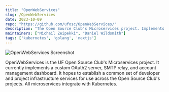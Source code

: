 ```yaml
---
title: "OpenWebServices"
slug: /OpenWebServices
date: 2023-10-09
repo: "https://github.com/ufosc/OpenWebServices/"
description: "The Open Source Club's Microservices project. Implements a custom OAuth2 server, SMTP relay, and account management dashboard."
maintainers: ["Michail Zeipekki", "Daniel Wildsmith"]
tags: ['kubernetes', 'golang', 'nextjs']
---
```


![OpenWebServices Screenshot](https://i.imgur.com/SpaZ5j2.png)

OpenWebServices is the UF Open Source Club's Microservices project. It currently implements a custom OAuth2 server, SMTP relay, and account management dashboard. It hopes to establish a common set of developer and project infrastructure services for use across the Open Source Club's projects. All microservices integrate with Kubernetes.
